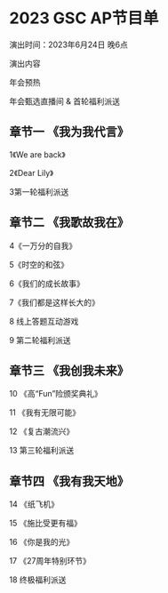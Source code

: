 # 2023 GSC AP节目单 

演出时间：2023年6月24日 晚6点 

 

演出内容 

 

年会预热 

年会甄选直播间 & 首轮福利派送  

 

## 章节一 《我为我代言》 

1《We are back》  

2《Dear Lily》 

3第一轮福利派送 

 

## 章节二 《我歌故我在》 

4《一万分的自我》 

5《时空的和弦》 

6《我们的成长故事》 

7《我们都是这样长大的》 

8 线上答题互动游戏 

9 第二轮福利派送 

 

## 章节三 《我创我未来》 

10 《高“Fun”险颁奖典礼》 

11 《我有无限可能》 

12 《复古潮流兴》 

13 第三轮福利派送 

 

## 章节四 《我有我天地》 

14 《纸飞机》 

15 《施比受更有福》 

16 《你是我的光》 

17 《27周年特别环节》 

18 终极福利派送 